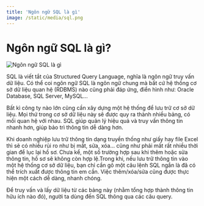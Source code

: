 ```yaml
---
title: 'Ngôn ngữ SQL là gì'
image: /static/media/sql.png
---
```


# Ngôn ngữ SQL là gì?

![Ngôn ngữ SQL là gì](/static/media/sql.png)

SQL là viết tắt của Structured Query Language, nghĩa là ngôn ngữ truy vấn dữ liệu. Có thể coi ngôn ngữ SQL là ngôn ngữ chung mà bất cứ hệ thống cơ sở dữ liệu quan hệ (RDBMS) nào cũng phải đáp ứng, điển hình như: Oracle Database, SQL Server, MySQL…

Bất kì công ty nào lớn cũng cần xây dựng một hệ thống để lưu trữ cơ sở dữ liệu. Mọi thứ trong cơ sở dữ liệu này sẽ được quy ra thành nhiều bảng, có mối quan hệ với nhau. SQL giúp quản lý hiệu quả và truy vấn thông tin nhanh hơn, giúp bảo trì thông tin dễ dàng hơn.

Khi doanh nghiệp lưu trữ thông tin dạng truyền thống như giấy hay file Excel thì sẽ có nhiều rủi ro như bị mất, sửa, xóa… cũng như phải mất rất nhiều thời gian để lục lại hồ sơ. Chưa kể, một số trường hợp sau khi thêm hoặc sửa thông tin, hồ sơ sẽ không còn hợp lệ.Trong khi, nếu lưu trữ thông tin vào một hệ thống cơ sở dữ liệu, bạn chỉ cần gõ một câu lệnh SQL ngắn là đã có thể trích xuất được thông tin em cần. Việc thêm/xóa/sửa cũng được thực hiện một cách dễ dàng, nhanh chóng.

Để truy vấn và lấy dữ liệu từ các bảng này (nhằm tổng hợp thành thông tin hữu ích nào đó), người ta dùng đến SQL thông qua các câu query.

